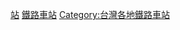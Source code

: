 {{commonscat|Train stations in Taipei}}

[[Category:台北鐵路|站]]
[[Category:臺北市各類車站|鐵路車站]]
[[Category:台灣各地鐵路車站|Category:台灣各地鐵路車站]]